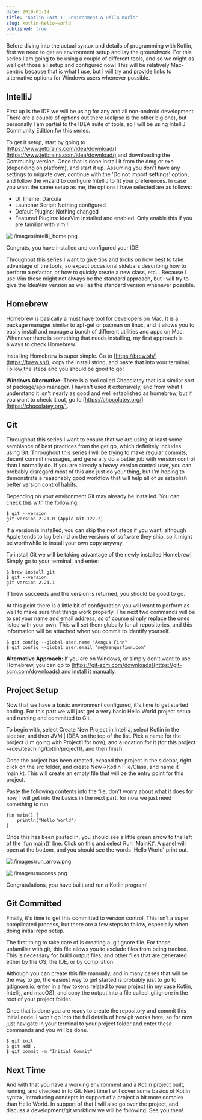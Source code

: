 ---
date: 2019-01-14
title: "Kotlin Part 1: Environment & Hello World"
slug: kotlin-hello-world
published: true
---


Before diving into the actual syntax and details of programming with Kotlin, first we need to get an environment setup and lay the groundwork. For this series I am going to be using a couple of different tools, and so we might as well get those all setup and configured now! This will be relatively Mac-centric because that is what I use, but I will try and provide links to alternative options for Windows users whenever possible.

## IntelliJ

First up is the IDE we will be using for any and all non-android development. There are a couple of options out there (eclipse is the other big one), but personally I am partial to the IDEA suite of tools, so I will be using IntelliJ Community Edition for this series. 

To get it setup, start by going to [https://www.jetbrains.com/idea/download/](https://www.jetbrains.com/idea/download/) and downloading the Community version. Once that is done install it from the dmg or exe (depending on platform), and start it up. Assuming you don't have any settings to migrate over, continue with the 'Do not import settings' option, and follow the wizard to configure IntelliJ to fit your preferences. In case you want the same setup as me, the options I have selected are as follows:

- UI Theme: Darcula
- Launcher Script: Nothing configured
- Default Plugins: Nothing changed
- Featured Plugins: IdeaVim installed and enabled. Only enable this if you are familiar with vim!!!

![./images/intellij_home.png](./images/intellij_home.png)

Congrats, you have installed and configured your IDE!

Throughout this series I want to give tips and tricks on how best to take advantage of the tools, so expect occasional sidebars describing how to perform a refactor, or how to quickly create a new class, etc... Because I use Vim these might not always be the standard approach, but I will try to give the IdeaVim version as well as the standard version whenever possible. 

## Homebrew

Homebrew is basically a must have tool for developers on Mac. It is a package manager similar to apt-get or pacman on linux, and it allows you to easily install and manage a bunch of different utilities and apps on Mac. Whenever there is something that needs installing, my first approach is always to check Homebrew.

Installing Homebrew is super simple. Go to [https://brew.sh/](https://brew.sh/), copy the Install string, and paste that into your terminal. Follow the steps and you should be good to go!

**Windows Alternative:** There is a tool called Chocolatey that is a similar sort of package/app manager. I haven't used it extensively, and from what I understand it isn't nearly as good and well established as homebrew, but if you want to check it out, go to [https://chocolatey.org/](https://chocolatey.org/).

## Git

Throughout this series I want to ensure that we are using at least some semblance of best practices from the get go, which definitely includes using Git. Throughout this series I will be trying to make regular commits, decent commit messages, and generally do a better job with version control than I normally do. If you are already a heavy version control user, you can probably disregard most of this and just do your thing, but I'm hoping to demonstrate a reasonably good workflow that will help all of us establish better version control habits.

Depending on your environment Git may already be installed. You can check this with the following:

    $ git --version
    git version 2.21.0 (Apple Git-122.2)

If a version is installed, you can skip the next steps if you want, although Apple tends to lag behind on the versions of software they ship, so it might be worthwhile to install your own copy anyway.

To install Git we will be taking advantage of the newly installed Homebrew! Simply go to your terminal, and enter:

    $ brew install git
    $ git --version
    git version 2.24.1

If brew succeeds and the version is returned, you should be good to go.

At this point there is a little bit of configuration you will want to perform as well to make sure that things work properly. The next two commands will be to set your name and email address, so of course simply replace the ones listed with your own. This will set them globally for all repositories, and this information will be attached when you commit to identify yourself.

    $ git config --global user.name "Aengus Finn"
    $ git config --global user.email "me@aengusfinn.com"

**Alternative Approach:** If you are on Windows, or simply don't want to use Homebrew, you can go to [https://git-scm.com/downloads](https://git-scm.com/downloads) and install it manually.

## Project Setup

Now that we have a basic environment configured, it's time to get started coding. For this part we will just get a very basic Hello World project setup and running and committed to Git. 

To begin with, select Create New Project in IntelliJ, select Kotlin in the sidebar, and then JVM | IDEA on the top of the list. Pick a name for the project (i'm going with Project1 for now), and a location for it (for this project ~/dev/teaching/kotlin/project1), and then finish.

Once the project has been created, expand the project in the sidebar, right click on the src folder, and create New→Kotlin File/Class, and name it main.kt. This will create an empty file that will be the entry point for this project.

Paste the following contents into the file, don't worry about what it does for now, I will get into the basics in the next part, for now we just need something to run.

    fun main() {
        println("Hello World")
    }

Once this has been pasted in, you should see a little green arrow to the left of the 'fun main()' line. Click on this and select Run 'MainKt'. A panel will open at the bottom, and you should see the words 'Hello World' print out.

![./images/run_arrow.png](./images/run_arrow.png)

![./images/success.png](./images/success.png)

Congratulations, you have built and run a Kotlin program!

## Git Committed

Finally, it's time to get this committed to version control. This isn't a super complicated process, but there are a few steps to follow, especially when doing initial repo setup.

The first thing to take care of is creating a .gitignore file. For those unfamiliar with git, this file allows you to exclude files from being tracked. This is necessary for build output files, and other files that are generated either by the OS, the IDE, or by compilation. 

Although you can create this file manually, and in many cases that will be the way to go, the easiest way to get started is probably just to go to [gitignore.io](http://gitignore.io), enter in a few tokens related to your project (in my case Kotlin, Intellij, and macOS), and copy the output into a file called .gitignore in the root of your project folder. 

Once that is done you are ready to create the repository and commit this initial code. I won't go into the full details of how git works here, so for now just navigate in your terminal to your project folder and enter these commands and you will be done. 

    $ git init
    $ git add .
    $ git commit -m "Initial Commit"

## Next Time

And with that you have a working environment and a Kotlin project built, running, and checked in to Git. Next time I will cover some basics of Kotlin syntax, introducing concepts in support of a project a bit more complex than Hello World. In support of that I will also go over the project, and discuss a development/git workflow we will be following. See you then!